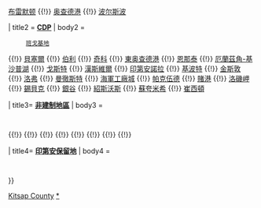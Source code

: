 {{US county navigation box
| template_name = 基沙普縣 (華盛頓州)
| listclass = hlist
| county = 基沙普县
| state = 华盛顿州
| color = #99cc99
| map_image = Map of Washington highlighting Kitsap County.svg
| map_caption = Map of Washington highlighting Kitsap County
| map_size = 

| seat = 奥查德港

| title1 = '''[[华盛顿州城市列表|市]]'''
| body1 = 
      [[班布里治島 (華盛頓州)|班布里治島]] 
{{!}} [[布雷默顿 (华盛顿州)|布雷默顿]] 
{{!}} [[奥查德港 (华盛顿州)|奥查德港]] 
{{!}} [[波尔斯波 (华盛顿州)|波尔斯波]] 

| title2 = '''[[华盛顿州普查规定居民点列表|CDP]]'''
| body2 =  
      [[班戈基地 (華盛頓州)|班戈基地]] 
{{!}} [[貝塞爾 (華盛頓州)|貝塞爾]] 
{{!}} [[伯利 (華盛頓州)|伯利]] 
{{!}} [[奇科 (華盛頓州)|奇科]] 
{{!}} [[東奥查德港 (華盛頓州)|東奥查德港]] 
{{!}} [[恩那泰 (華盛頓州)|恩那泰]] 
{{!}} [[厄蘭茲角-基沙普湖 (華盛頓州)|厄蘭茲角-基沙普湖]] 
{{!}} [[戈斯特 (華盛頓州)|戈斯特]] 
{{!}} [[漢斯維爾 (華盛頓州)|漢斯維爾]] 
{{!}} [[印第安諾拉 (華盛頓州)|印第安諾拉]] 
{{!}} [[基波特 (華盛頓州)|基波特]] 
{{!}} [[金斯敦 (華盛頓州)|金斯敦]] 
{{!}} [[洛弗 (華盛頓州)|洛弗]] 
{{!}} [[曼徹斯特 (華盛頓州)|曼徹斯特]] 
{{!}} [[海軍工廠城 (華盛頓州)|海軍工廠城]] 
{{!}} [[帕克伍德 (華盛頓州)|帕克伍德]] 
{{!}} [[賭港 (華盛頓州)|賭港]] 
{{!}} [[洛磯岬 (華盛頓州)|洛磯岬]] 
{{!}} [[錫貝克 (華盛頓州)|錫貝克]] 
{{!}} [[銀谷 (華盛頓州)|銀谷]] 
{{!}} [[紹斯沃斯 (華盛頓州)|紹斯沃斯]] 
{{!}} [[蘇夸米希 (華盛頓州)|蘇夸米希]] 
{{!}} [[崔西頓 (華盛頓州)|崔西頓]] 

| title3= '''[[非建制地區]]'''
| body3 = 
      {{Link-en|布朗斯維爾 (華盛頓州)|Brownsville, Washington|布朗斯維爾}}
{{!}} {{Link-en|埃格倫 (華盛頓州)|Eglon, Washington|埃格倫}}
{{!}} {{Link-en|弗拉加利亞 (華盛頓州)|Fragaria, Washington|弗拉加利亞}}
{{!}} {{Link-en|格倫伍德 (華盛頓州)|Glenwood, Kitsap County, Washington|格倫伍德}}
{{!}} {{Link-en|霍利 (華盛頓州)|Holly, Washington|霍利}}
{{!}} {{Link-en|伊拉希 (華盛頓州)|Illahee, Washington|伊拉希}}
{{!}} {{Link-en|小波士頓 (華盛頓州)|Little Boston, Washington|小波士頓}}
{{!}} {{Link-en|奧拉拉 (華盛頓州)|Olalla, Washington|奧拉拉}}
{{!}} {{Link-en|南科爾比 (華盛頓州)|South Colby, Washington|南科爾比}}

| title4= '''[[印第安保留地]]'''
| body4 = 
      {{Link-en|麥迪遜港印第安保留地|Port Madison Indian Reservation}}

}}
<noinclude>
[[Category:華盛頓州縣份導航模板|Kitsap County]]
[[Category:基沙普縣 (華盛頓州)|*]]

</noinclude>